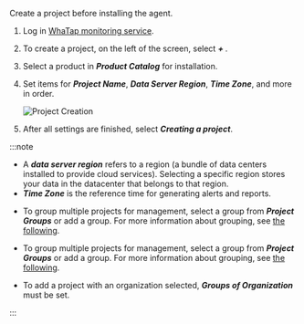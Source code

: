 Create a project before installing the agent.

1.  Log in [WhaTap monitoring service](https://service.whatap.io).

2.  To create a project, on the left of the screen, select **_+ <TR sid='project_add_btn'/>_**.

3.  Select a product in **_Product Catalog_** for installation.

4.  Set items for **_Project Name_**, **_Data Server Region_**, **_Time Zone_**, and more in order.

    ![Project Creation](/img/create-project-v2.png)

5.  After all settings are finished, select **_Creating a project_**.

:::note

-   A **_data server region_** refers to a region (a bundle of data centers installed to provide cloud services). Selecting a specific region stores your data in the datacenter that belongs to that region.
-   **_Time Zone_** is the reference time for generating alerts and reports.

<InDoc product='quick-guide'>

-   To group multiple projects for management, select a group from **_Project Groups_** or add a group. For more information about grouping, see [the following](project/group).

</InDoc>
<Xclude product='quick-guide'>

-   To group multiple projects for management, select a group from **_Project Groups_** or add a group. For more information about grouping, see [the following](../project/group).

</Xclude>

-   To add a project with an organization selected, **_Groups of Organization_** must be set.

:::
